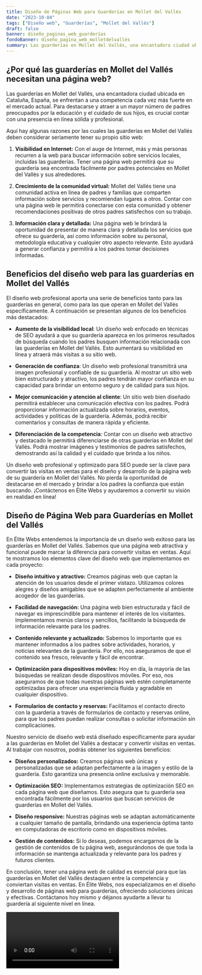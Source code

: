 ```yaml
---
title: Diseño de Páginas Web para Guarderías en Mollet del Vallés
date: "2023-10-04"
tags: ["Diseño web", "Guarderías", "Mollet del Vallés"]
draft: false
banner: diseño_paginas_web_guarderías
fondoBanner: diseño_pagina_web_molletdelvallés
summary: Las guarderías en Mollet del Vallés, una encantadora ciudad ubicada en Cataluña, España, se enfrentan a una competencia cada vez más fuerte en el mercado actual. Para destacarse y atraer a un mayor número de padres preocupados por la educación y el cuidado de sus hijos, es crucial contar con una presencia en línea sólida y profesional.
---
```



## **¿Por qué las guarderías en Mollet del Vallés necesitan una página web?**

Las guarderías en Mollet del Vallés, una encantadora ciudad ubicada en Cataluña, España, se enfrentan a una competencia cada vez más fuerte en el mercado actual. Para destacarse y atraer a un mayor número de padres preocupados por la educación y el cuidado de sus hijos, es crucial contar con una presencia en línea sólida y profesional.

Aquí hay algunas razones por las cuales las guarderías en Mollet del Vallés deben considerar seriamente tener su propio sitio web:

1. **Visibilidad en Internet:** Con el auge de Internet, más y más personas recurren a la web para buscar información sobre servicios locales, incluidas las guarderías. Tener una página web permitirá que su guardería sea encontrada fácilmente por padres potenciales en Mollet del Vallés y sus alrededores.

2. **Crecimiento de la comunidad virtual:** Mollet del Vallés tiene una comunidad activa en línea de padres y familias que comparten información sobre servicios y recomiendan lugares a otros. Contar con una página web le permitirá conectarse con esta comunidad y obtener recomendaciones positivas de otros padres satisfechos con su trabajo.

3. **Información clara y detallada:** Una página web le brindará la oportunidad de presentar de manera clara y detallada los servicios que ofrece su guardería, así como información sobre su personal, metodología educativa y cualquier otro aspecto relevante. Esto ayudará a generar confianza y permitirá a los padres tomar decisiones informadas.

## **Beneficios del diseño web para las guarderías en Mollet del Vallés**

El diseño web profesional aporta una serie de beneficios tanto para las guarderías en general, como para las que operan en Mollet del Vallés específicamente. A continuación se presentan algunos de los beneficios más destacados:

- **Aumento de la visibilidad local**: Un diseño web enfocado en técnicas de SEO ayudará a que su guardería aparezca en los primeros resultados de búsqueda cuando los padres busquen información relacionada con las guarderías en Mollet del Vallés. Esto aumentará su visibilidad en línea y atraerá más visitas a su sitio web.

- **Generación de confianza**: Un diseño web profesional transmitirá una imagen profesional y confiable de su guardería. Al mostrar un sitio web bien estructurado y atractivo, los padres tendrán mayor confianza en su capacidad para brindar un entorno seguro y de calidad para sus hijos.

- **Mejor comunicación y atención al cliente**: Un sitio web bien diseñado permitirá establecer una comunicación efectiva con los padres. Podrá proporcionar información actualizada sobre horarios, eventos, actividades y políticas de la guardería. Además, podrá recibir comentarios y consultas de manera rápida y eficiente.

- **Diferenciación de la competencia**: Contar con un diseño web atractivo y destacado le permitirá diferenciarse de otras guarderías en Mollet del Vallés. Podrá mostrar imágenes y testimonios de padres satisfechos, demostrando así la calidad y el cuidado que brinda a los niños.

Un diseño web profesional y optimizado para SEO puede ser la clave para convertir las visitas en ventas para el diseño y desarrollo de la página web de su guardería en Mollet del Vallés. No pierda la oportunidad de destacarse en el mercado y brindar a los padres la confianza que están buscando. ¡Contáctenos en Élite Webs y ayudaremos a convertir su visión en realidad en línea!

<GifSeo />

<Cta />

## Diseño de Página Web para Guarderías en Mollet del Vallés

En Élite Webs entendemos la importancia de un diseño web exitoso para las guarderías en Mollet del Vallés. Sabemos que una página web atractiva y funcional puede marcar la diferencia para convertir visitas en ventas. Aquí te mostramos los elementos clave del diseño web que implementamos en cada proyecto:

- **Diseño intuitivo y atractivo:** Creamos páginas web que captan la atención de los usuarios desde el primer vistazo. Utilizamos colores alegres y diseños amigables que se adapten perfectamente al ambiente acogedor de las guarderías.

- **Facilidad de navegación:** Una página web bien estructurada y fácil de navegar es imprescindible para mantener el interés de los visitantes. Implementamos menús claros y sencillos, facilitando la búsqueda de información relevante para los padres.

- **Contenido relevante y actualizado:** Sabemos lo importante que es mantener informados a los padres sobre actividades, horarios, y noticias relevantes de la guardería. Por ello, nos aseguramos de que el contenido sea fresco, relevante y fácil de encontrar.

- **Optimización para dispositivos móviles:** Hoy en día, la mayoría de las búsquedas se realizan desde dispositivos móviles. Por eso, nos aseguramos de que todas nuestras páginas web estén completamente optimizadas para ofrecer una experiencia fluida y agradable en cualquier dispositivo.

- **Formularios de contacto y reservas:** Facilitamos el contacto directo con la guardería a través de formularios de contacto y reservas online, para que los padres puedan realizar consultas o solicitar información sin complicaciones.

Nuestro servicio de diseño web está diseñado específicamente para ayudar a las guarderías en Mollet del Vallés a destacar y convertir visitas en ventas. Al trabajar con nosotros, podrás obtener los siguientes beneficios:

- **Diseños personalizados:** Creamos páginas web únicas y personalizadas que se adaptan perfectamente a la imagen y estilo de la guardería. Esto garantiza una presencia online exclusiva y memorable.

- **Optimización SEO:** Implementamos estrategias de optimización SEO en cada página web que diseñamos. Esto asegura que tu guardería sea encontrada fácilmente por los usuarios que buscan servicios de guarderías en Mollet del Vallés.

- **Diseño responsive:** Nuestras páginas web se adaptan automáticamente a cualquier tamaño de pantalla, brindando una experiencia óptima tanto en computadoras de escritorio como en dispositivos móviles.

- **Gestión de contenidos:** Si lo deseas, podemos encargarnos de la gestión de contenidos de tu página web, asegurándonos de que toda la información se mantenga actualizada y relevante para los padres y futuros clientes.

En conclusión, tener una página web de calidad es esencial para que las guarderías en Mollet del Vallés destaquen entre la competencia y conviertan visitas en ventas. En Élite Webs, nos especializamos en el diseño y desarrollo de páginas web para guarderías, ofreciendo soluciones únicas y efectivas. Contáctanos hoy mismo y déjanos ayudarte a llevar tu guardería al siguiente nivel en línea.

<Video />

<CtaBot job="Guarderías" city="Mollet del Vallés" />

<Gmaps query="Mollet del Vallés+españa+maps" />
